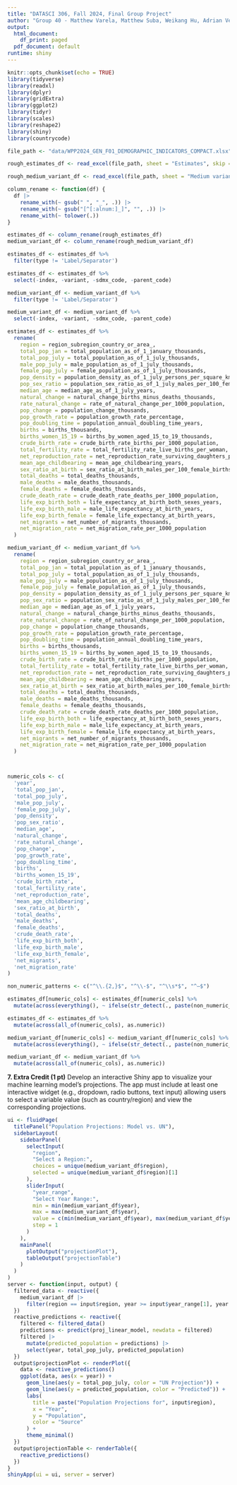 ```yaml
---
title: "DATASCI 306, Fall 2024, Final Group Project"
author: "Group 40 - Matthew Varela, Matthew Suba, Weikang Hu, Adrian Vergara, Siya Modi"
output:
  html_document:
    df_print: paged
  pdf_document: default
runtime: shiny
---
```


```r
knitr::opts_chunk$set(echo = TRUE)
library(tidyverse)
library(readxl)
library(dplyr)
library(gridExtra)
library(ggplot2)
library(tidyr)
library(scales)
library(reshape2)
library(shiny)
library(countrycode)

file_path <- "data/WPP2024_GEN_F01_DEMOGRAPHIC_INDICATORS_COMPACT.xlsx"

rough_estimates_df <- read_excel(file_path, sheet = "Estimates", skip = 16, col_types = "text")

rough_medium_variant_df <- read_excel(file_path, sheet = "Medium variant", skip = 16, col_types = "text")

column_rename <- function(df) {
  df |>
    rename_with(~ gsub(" ", "_", .)) |>
    rename_with(~ gsub("[^[:alnum:]_]", "", .)) |>
    rename_with(~ tolower(.))
}

estimates_df <- column_rename(rough_estimates_df)
medium_variant_df <- column_rename(rough_medium_variant_df)

estimates_df <- estimates_df %>%
  filter(type != 'Label/Separator')

estimates_df <- estimates_df %>%
  select(-index, -variant, -sdmx_code, -parent_code)

medium_variant_df <- medium_variant_df %>%
  filter(type != 'Label/Separator')

medium_variant_df <- medium_variant_df %>%
  select(-index, -variant, -sdmx_code, -parent_code)

estimates_df <- estimates_df %>%
  rename(
    region = region_subregion_country_or_area_,
    total_pop_jan = total_population_as_of_1_january_thousands,
    total_pop_july = total_population_as_of_1_july_thousands,
    male_pop_july = male_population_as_of_1_july_thousands,
    female_pop_july = female_population_as_of_1_july_thousands,
    pop_density = population_density_as_of_1_july_persons_per_square_km,
    pop_sex_ratio = population_sex_ratio_as_of_1_july_males_per_100_females,
    median_age = median_age_as_of_1_july_years,
    natural_change = natural_change_births_minus_deaths_thousands,
    rate_natural_change = rate_of_natural_change_per_1000_population,
    pop_change = population_change_thousands,
    pop_growth_rate = population_growth_rate_percentage,
    pop_doubling_time = population_annual_doubling_time_years,
    births = births_thousands,
    births_women_15_19 = births_by_women_aged_15_to_19_thousands,
    crude_birth_rate = crude_birth_rate_births_per_1000_population,
    total_fertility_rate = total_fertility_rate_live_births_per_woman,
    net_reproduction_rate = net_reproduction_rate_surviving_daughters_per_woman,
    mean_age_childbearing = mean_age_childbearing_years,
    sex_ratio_at_birth = sex_ratio_at_birth_males_per_100_female_births,
    total_deaths = total_deaths_thousands,
    male_deaths = male_deaths_thousands,
    female_deaths = female_deaths_thousands,
    crude_death_rate = crude_death_rate_deaths_per_1000_population,
    life_exp_birth_both = life_expectancy_at_birth_both_sexes_years,
    life_exp_birth_male = male_life_expectancy_at_birth_years,
    life_exp_birth_female = female_life_expectancy_at_birth_years,
    net_migrants = net_number_of_migrants_thousands,
    net_migration_rate = net_migration_rate_per_1000_population
  )

medium_variant_df <- medium_variant_df %>%
  rename(
    region = region_subregion_country_or_area_,
    total_pop_jan = total_population_as_of_1_january_thousands,
    total_pop_july = total_population_as_of_1_july_thousands,
    male_pop_july = male_population_as_of_1_july_thousands,
    female_pop_july = female_population_as_of_1_july_thousands,
    pop_density = population_density_as_of_1_july_persons_per_square_km,
    pop_sex_ratio = population_sex_ratio_as_of_1_july_males_per_100_females,
    median_age = median_age_as_of_1_july_years,
    natural_change = natural_change_births_minus_deaths_thousands,
    rate_natural_change = rate_of_natural_change_per_1000_population,
    pop_change = population_change_thousands,
    pop_growth_rate = population_growth_rate_percentage,
    pop_doubling_time = population_annual_doubling_time_years,
    births = births_thousands,
    births_women_15_19 = births_by_women_aged_15_to_19_thousands,
    crude_birth_rate = crude_birth_rate_births_per_1000_population,
    total_fertility_rate = total_fertility_rate_live_births_per_woman,
    net_reproduction_rate = net_reproduction_rate_surviving_daughters_per_woman,
    mean_age_childbearing = mean_age_childbearing_years,
    sex_ratio_at_birth = sex_ratio_at_birth_males_per_100_female_births,
    total_deaths = total_deaths_thousands,
    male_deaths = male_deaths_thousands,
    female_deaths = female_deaths_thousands,
    crude_death_rate = crude_death_rate_deaths_per_1000_population,
    life_exp_birth_both = life_expectancy_at_birth_both_sexes_years,
    life_exp_birth_male = male_life_expectancy_at_birth_years,
    life_exp_birth_female = female_life_expectancy_at_birth_years,
    net_migrants = net_number_of_migrants_thousands,
    net_migration_rate = net_migration_rate_per_1000_population
  )



numeric_cols <- c(
  'year',
  'total_pop_jan',
  'total_pop_july',
  'male_pop_july',
  'female_pop_july',
  'pop_density',
  'pop_sex_ratio',
  'median_age',
  'natural_change',
  'rate_natural_change',
  'pop_change',
  'pop_growth_rate',
  'pop_doubling_time',
  'births',
  'births_women_15_19',
  'crude_birth_rate',
  'total_fertility_rate',
  'net_reproduction_rate',
  'mean_age_childbearing',
  'sex_ratio_at_birth',
  'total_deaths',
  'male_deaths',
  'female_deaths',
  'crude_death_rate',
  'life_exp_birth_both',
  'life_exp_birth_male',
  'life_exp_birth_female',
  'net_migrants',
  'net_migration_rate'
)

non_numeric_patterns <- c("^\\.{2,}$", "^\\-$", "^\\s*$", "^—$")

estimates_df[numeric_cols] <- estimates_df[numeric_cols] %>%
  mutate(across(everything(), ~ ifelse(str_detect(., paste(non_numeric_patterns, collapse = "|")), NA, .)))

estimates_df <- estimates_df %>%
  mutate(across(all_of(numeric_cols), as.numeric))

medium_variant_df[numeric_cols] <- medium_variant_df[numeric_cols] %>%
  mutate(across(everything(), ~ ifelse(str_detect(., paste(non_numeric_patterns, collapse = "|")), NA, .)))

medium_variant_df <- medium_variant_df %>%
  mutate(across(all_of(numeric_cols), as.numeric))
```




**7. Extra Credit (1 pt)**
Develop an interactive Shiny app to visualize your machine learning model's projections. The app must include at least one interactive widget (e.g., dropdown, radio buttons, text input) allowing users to select a variable value (such as country/region) and view the corresponding projections.

```r
ui <- fluidPage(
  titlePanel("Population Projections: Model vs. UN"),
  sidebarLayout(
    sidebarPanel(
      selectInput(
        "region",
        "Select a Region:",
        choices = unique(medium_variant_df$region),
        selected = unique(medium_variant_df$region)[1]
      ),
      sliderInput(
        "year_range",
        "Select Year Range:",
        min = min(medium_variant_df$year),
        max = max(medium_variant_df$year),
        value = c(min(medium_variant_df$year), max(medium_variant_df$year)),
        step = 1
      )
    ),
    mainPanel(
      plotOutput("projectionPlot"),
      tableOutput("projectionTable")
    )
  )
)
server <- function(input, output) {
  filtered_data <- reactive({
    medium_variant_df |>
      filter(region == input$region, year >= input$year_range[1], year <= input$year_range[2])
  })
  reactive_predictions <- reactive({
    filtered <- filtered_data()
    predictions <- predict(proj_linear_model, newdata = filtered)
    filtered |>
      mutate(predicted_population = predictions) |>
      select(year, total_pop_july, predicted_population)
  })
  output$projectionPlot <- renderPlot({
    data <- reactive_predictions()
    ggplot(data, aes(x = year)) +
      geom_line(aes(y = total_pop_july, color = "UN Projection")) +
      geom_line(aes(y = predicted_population, color = "Predicted")) +
      labs(
        title = paste("Population Projections for", input$region),
        x = "Year",
        y = "Population",
        color = "Source"
      ) +
      theme_minimal()
  })
  output$projectionTable <- renderTable({
    reactive_predictions()
  })
}
shinyApp(ui = ui, server = server)
```